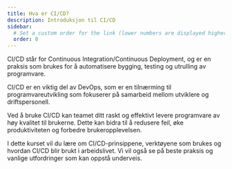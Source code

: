 ```yaml
---
title: Hva er CI/CD?
description: Introduksjon til CI/CD
sidebar:
  # Set a custom order for the link (lower numbers are displayed higher up)
  order: 0
---
```



CI/CD står for Continuous Integration/Continuous Deployment, og er en praksis som brukes for å automatisere bygging, testing og utrulling av programvare.

CI/CD er en viktig del av DevOps, som er en tilnærming til programvareutvikling som fokuserer på samarbeid mellom utviklere og driftspersonell.

Ved å bruke CI/CD kan teamet ditt raskt og effektivt levere programvare av høy kvalitet til brukerne.
Dette kan bidra til å redusere feil, øke produktiviteten og forbedre brukeropplevelsen.

I dette kurset vil du lære om CI/CD-prinsippene, verktøyene som brukes og hvordan CI/CD blir brukt i arbeidslivet.
Vi vil også se på beste praksis og vanlige utfordringer som kan oppstå underveis.

<LikeThisPage />
